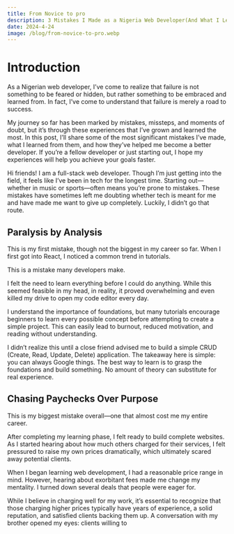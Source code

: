 ```yaml
---
title: From Novice to pro
description: 3 Mistakes I Made as a Nigeria Web Developer(And What I Learned From Them).
date: 2024-4-24
image: /blog/from-novice-to-pro.webp
---
```


# Introduction

As a Nigerian web developer, I’ve come to realize that failure is not something to be feared or hidden, but rather something to be embraced and learned from. In fact, I’ve come to understand that failure is merely a road to success.

My journey so far has been marked by mistakes, missteps, and moments of doubt, but it’s through these experiences that I’ve grown and learned the most. In this post, I’ll share some of the most significant mistakes I’ve made, what I learned from them, and how they’ve helped me become a better developer. If you’re a fellow developer or just starting out, I hope my experiences will help you achieve your goals faster.

Hi friends! I am a full-stack web developer. Though I’m just getting into the field, it feels like I’ve been in tech for the longest time. Starting out—whether in music or sports—often means you’re prone to mistakes. These mistakes have sometimes left me doubting whether tech is meant for me and have made me want to give up completely. Luckily, I didn’t go that route.

## Paralysis by Analysis

This is my first mistake, though not the biggest in my career so far. When I first got into React, I noticed a common trend in tutorials.

This is a mistake many developers make.

I felt the need to learn everything before I could do anything. While this seemed feasible in my head, in reality, it proved overwhelming and even killed my drive to open my code editor every day.

I understand the importance of foundations, but many tutorials encourage beginners to learn every possible concept before attempting to create a simple project. This can easily lead to burnout, reduced motivation, and reading without understanding.

I didn’t realize this until a close friend advised me to build a simple CRUD (Create, Read, Update, Delete) application. The takeaway here is simple: you can always Google things. The best way to learn is to grasp the foundations and build something. No amount of theory can substitute for real experience.

## Chasing Paychecks Over Purpose

This is my biggest mistake overall—one that almost cost me my entire career.

After completing my learning phase, I felt ready to build complete websites. As I started hearing about how much others charged for their services, I felt pressured to raise my own prices dramatically, which ultimately scared away potential clients.

When I began learning web development, I had a reasonable price range in mind. However, hearing about exorbitant fees made me change my mentality. I turned down several deals that people were eager for.

While I believe in charging well for my work, it’s essential to recognize that those charging higher prices typically have years of experience, a solid reputation, and satisfied clients backing them up. A conversation with my brother opened my eyes: clients willing to
